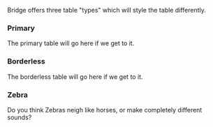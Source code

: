 


Bridge offers three table "types" which will style the table differently.

### Primary
The primary table will go here if we get to it.

### Borderless
The borderless table will go here if we get to it.

### Zebra
Do you think Zebras neigh like horses, or make completely different sounds?
